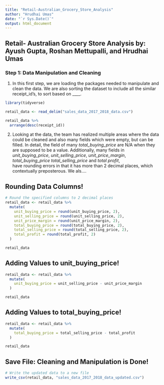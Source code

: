 ```yaml
---
title: "Retail-Australian_Grocery_Store_Analysis"
author: "Hrudhai Umas"
date: "`r Sys.Date()`"
output: html_document
---
```

## Retail- Australian Grocery Store Analysis by: Ayush Gupta, Roshan Mettupalli, and Hrudhai Umas

### Step 1: Data Manipulation and Cleaning

1. In this first step, we are loading the packages needed to manipulate and 
clean the data. We are also sorting the dataset to include all the similar
receipt_id's, to sort based on ____. 
```r
library(tidyverse)

retail_data <- read_delim("sales_data_2017_2018_data.csv")

retail_data %>% 
  arrange(desc(receipt_id))
```

2. Looking at the data, the team has realized multiple areas where the data
could be cleaned and also many fields which were empty, but can be filled. 
In detail, the field of many _total_buying_price_ are N/A when they are 
supposed to be a value. Additionally, many fields in _unit_buying_price_, _unit_selling_price_, 
_unit_price_margin_, _total_buying_price_ _total_selling_price_ and _total profit_,  
have rounding errors in that it has more than 2 decimal places, which contextually preposterous. We als....

## Rounding Data Columns!

```r
# Round the specified columns to 2 decimal places
retail_data <- retail_data %>% 
  mutate(
    unit_buying_price = round(unit_buying_price, 2),
    unit_selling_price = round(unit_selling_price, 2),
    unit_price_margin = round(unit_price_margin, 2),
    total_buying_price = round(total_buying_price, 2),
    total_selling_price = round(total_selling_price, 2),
    total_profit = round(total_profit, 2)
  )

retail_data
```

## Adding Values to unit_buying_price!
```r
retail_data <- retail_data %>% 
  mutate(
    unit_buying_price = unit_selling_price - unit_price_margin
  )

retail_data
```

## Adding Values to total_buying_price!
```r
retail_data <- retail_data %>% 
  mutate(
    total_buying_price = total_selling_price - total_profit
  )

retail_data
```

## Save File: Cleaning and Manipulation is Done!
```r
# Write the updated data to a new file
write_csv(retail_data, "sales_data_2017_2018_data_updated.csv")
```

